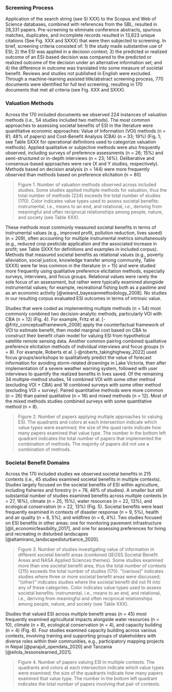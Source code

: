 ### Screening Process

Application of the search string (see SI XXX) to the Scopus and Web of Science databases, combined with references from the SBL, resulted in 28,331 papers.  Pre-screening to eliminate conference abstracts, spurious matches, duplicates, and incomplete records resulted in 13,823 unique citations (See Fig. XXX and SXXX) that were then subjected to screening.  In brief, screening criteria consisted of: 1) the study made substantive use of ESI; 2) the ESI was applied in a decision context; 3) the predicted or realized outcome of an ESI-based decision was compared to the predicted or realized outcome of the decision under an alternative information set; and 4) the difference in outcome was translated into some measure of societal benefit. Reviews and studies not published in English were excluded<!--this should be briefly explained/justified.-->.  Through a machine-learning assisted title/abstract screening process, 770 documents were identified for full text screening, resulting in 170 documents that met all criteria (see Fig. XXX and SXXX). 

### Valuation Methods

Across the 170 included documents we observed 224 instances of valuation methods (i.e., 54 studies included two methods).  The most common approaches to assessing societal benefits of ESI in the literature were quantitative economic approaches: Value of Information (VOI) methods (n = 81; 48% of papers) and Cost-Benefit Analysis (CBA) (n = 33; 19%) (Fig. 1; see Table SXXX for operational definitions used to categorize valuation methods). Applied qualitative or subjective methods were also frequently observed, including surveys of preference assessments (n = 26; 15%) and semi-structured or in-depth interviews (n = 23; 14%). Deliberative and consensus-based approaches were rare (X and Y studies, respectively). Methods based on decision analysis (n = 144) were more frequently observed than methods based on preference elicitation (n = 80)

> Figure 1. Number of valuation methods observed across included studies. Some studies applied multiple methods for valuation, thus the total number of methods (224) exceeds the total number of studies (170). Color indicates value types used to assess societal benefits: instrumental, i.e., means to an end, and relational, i.e., deriving from meaningful and often reciprocal relationships among people, nature, and society (see Table XXX).

These methods most commonly measured societal benefits in terms of instrumental values (e.g., improved profit, pollution reduction, lives saved) (n = 209), often accounting for multiple instrumental metrics simultaneously (e.g., reduced crop pesticide application and the associated increase in profit; see Table SXXX for definitions and examples in included corpus). Methods that measured societal benefits as relational values (e.g., poverty alleviation, social justice, knowledge transfer among community, Table SXXX) were far less common in the literature (n = 15) and were studied more frequently using qualitative preference elicitation methods, especially surveys, interviews, and focus groups.  Relational values were rarely the sole focus of an assessment, but rather were typically examined alongside instrumental values; for example, recreational fishing both as a pastime and as an economic activity [@wieand_bayesianmethodology_2008].  No studies in our resulting corpus evaluated ESI outcomes in terms of intrinsic value.

Studies that were coded as implementing multiple methods (n = 54) most commonly combined two decision-analytic methods, particularly VOI with CBA (n = 12) (Fig. 4). For example, Fritz et al. [-@fritz_conceptualframework_2008] apply the counterfactual framework of VOI to estimate benefit, then model marginal cost based on CBA to construct their benefit chain model for valuing ESI from hypothetical satellite remote sensing data. Another common pairing combined qualitative preference elicitation methods of individual interviews and focus groups (n = 8). For example, Roberts et al. [-@roberts_takinghighway_2022] used focus groups/workshops to qualitatively predict the value of forecast information for avoiding storm-related drownings in Lake Victoria, then after implementation of a severe weather warning system, followed with user interviews to quantify the realized benefits in lives saved. Of the remaining 34 multiple-method studies, 14 combined VOI with some other method (excluding VOI + CBA) and 16 combined surveys with some other method (excluding VOI + survey).  Paired quantitative methods were more common (n = 26) than paired qualitative (n = 16) and mixed methods (n = 12). Most of the mixed methods studies combined surveys with some quantitative method (n = 8).

> Figure 2. Number of papers applying multiple approaches to valuing ESI. The quadrants and colors at each intersection indicate which value types were examined; the size of the quad rants indicate how many papers examined that value type. The number in the bottom left quadrant indicates the total number of papers that implemented the combination of methods. The majority of papers did not use a combination of methods.

### Societal Benefit Domains

Across the 170 included studies we observed societal benefits in 215 contexts (i.e., 45 studies examined societal benefits in multiple contexts).  Studies largely focused on the societal benefits of ESI within agriculture, including fisheries and forestry (n = 78, 46% of studies). A smaller but still substantial number of studies examined benefits across multiple contexts (n = 27, 16%), climate (n = 25, 15%), water resources (n = 22, 13%), and ecological conservation (n = 22, 13%) (Fig. 5). Societal benefits were least frequently examined in contexts of disaster response (n = 9, 5%), health and air quality (n = 8, 5%), and wildfires (n = 6, 4%). Two studies focused on ESI benefits in other areas: one for monitoring pavement infrastructure [@li_economicfeasibility_2017], and one for assessing preferences for living and recreating in disturbed landscapes [@altamirano_landscapedisturbance_2020].

> Figure 3. Number of studies investigating value of information in different societal benefit areas (combined GEOSS Societal Benefit Areas and NASA Applied Sciences themes). Some studies examined more than one societal benefit area, thus the total number of contexts (215) exceeds the total number of studies (170). “(various)” indicates studies where three or more societal benefit areas were discussed; “(other)” indicates studies where the societal benefit did not fit into any of these categories. Color indicates value types used to assess societal benefits: instrumental, i.e., means to an end, and relational, i.e., deriving from meaningful and often reciprocal relationships among people, nature, and society (see Table XXX).

Studies that valued ESI across multiple benefit areas (n = 45) most frequently examined agricultural impacts alongside water resources (n = 10), climate (n = 8), ecological conservation (n = 4), and capacity building (n = 4) (Fig. 6). Four studies examined capacity building across various contexts, involving training and supporting groups of stakeholders with diverse roles within their communities, e.g., participatory mapping projects in Nepal [@parajuli_opendata_2020] and Tanzania [@eilola_lessonslearned_2021].

> Figure 4. Number of papers valuing ESI in multiple contexts. The quadrants and colors at each intersection indicate which value types were examined; the size of the quadrants indicate how many papers examined that value type. The number in the bottom left quadrant indicates the total number of papers involving that pair of contexts.

